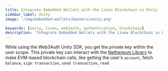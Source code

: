 ```yaml
---
title: Integrate Embedded Wallets with the Linea Blockchain in Unity
sidebar_label: Unity
image: '/img/embedded-wallets/banners/unity.png'

keywords: [unity, linea, web3auth, authentication, blockchain]
description: 'Integrate Embedded Wallets with the Linea Blockchain in Unity'
---
```



<SEO
  title="Integrate Embedded Wallets with the Linea Blockchain in Unity"
  description="Integrate Embedded Wallets with the Linea Blockchain in Unity"
  image="https://docs.metamask.io/img/embedded-wallets/banners/linea.png"
  slug="/embedded-wallets/connect-blockchain/evm/linea/unity"
/>

While using the Web3Auth Unity SDK, you get the private key within the user scope. This private key can interact with the [Nethereum Library](https://nethereum.com/) to make EVM-based blockchain calls, like getting the user's `account`, fetch `balance`, `sign transaction`, `send transaction`, `read`

